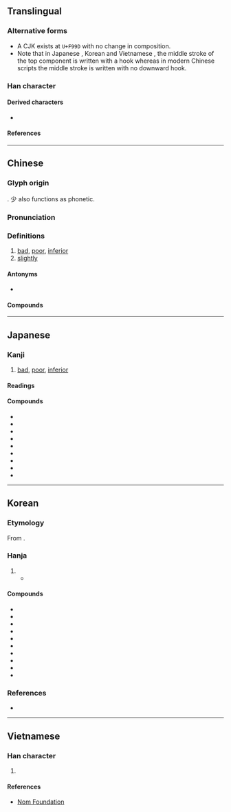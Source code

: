 {{character info}}
{{character info|0xf99d}}
==Translingual==

===Alternative forms===
* A CJK {{w|CJK Compatibility ideographs|compatibility ideograph}} exists at <code>U+F99D</code> with no change in composition.
* Note that in Japanese {{w|Kanji}}, Korean {{w|Hanja}} and Vietnamese {{w|History of writing in Vietnam|Nom}}, the middle stroke of the top component {{l|mul|小}} is written {{l|mul|亅}} with a hook whereas in modern Chinese scripts the middle stroke is written {{l|mul|丨}} with no downward hook.

===Han character===
{{Han char|rn=19|rad=力|as=04|sn=6|four=90427|canj=FHKS|ids=⿱少力}}

====Derived characters====
* {{l|mul|[[挘]], [[㭞]], [[𨦒]], [[𨾻]], [[𩷈]], [[𠢣]], [[𠣇]], [[𬏩]]}}

====References====
{{Han ref|kx=0146.170|dkj=02302|dj=0330.060|hdz=10367.050|uh=52A3}}
{{Han ref|uh=F99D}}

----

==Chinese==
{{zh-forms}}

===Glyph origin===
{{Han etym}}
{{Han compound|少|t1=little, less|力|t2=strength|ls=ic}}. 少 also functions as phonetic.

===Pronunciation===
{{zh-pron
|m=liè,lüè,2na=Beijing dialect,2nb=colloquial
|c=lyut3,lyut6
|mn=xm,zz,tw:loa̍t/qz:loat
|mc=y
|oc=y
|ma=Zh-liè.ogg
|cat=a,adv
}}

===Definitions===
{{zh-hanzi}}

# [[bad]], [[poor]], [[inferior]]
# [[slightly]]

====Antonyms====
* {{zh-l|優}}

====Compounds====
{{zh-der|劣缺搊搜|劣把頭|劣缺|卑劣手段|劣跡昭著|劣馬|乖劣|劣藥|劣貨|土豪劣紳|劣酒|劣紳|劣種|愚劣|劣根性|惡劣|劣化警報|了劣|劣等生|劣憋|優勝劣敗|劣怯|劣行|劣性|卑劣|低劣|劣把|劣相|下劣|劣弧|劣質|不劣方頭|劣蹶|劣角|劣比|劣勢|優劣|劣株|劣跡|劣等|劣筆|劣敗|劣品|劣匠|方頭不劣|拙劣|狠劣|憋劣|日趨惡劣|粗劣|粗衣劣食|薄劣|臞劣|羸劣|頑劣|陋劣|闇劣|窳劣|蕪劣|劣化}}

----

==Japanese==

===Kanji===
{{ja-kanji|grade=c|rs=力04}}

# [[bad]], [[poor]], [[inferior]]

====Readings====
{{ja-readings
|goon=れち
|kanon=れつ
|kun=おと-る
}}

====Compounds====
* {{ja-r|劣%悪|れつ%あく}}
* {{ja-r|劣%位|れつ%い}}
* {{ja-r|劣%後|れつ%ご}}
* {{ja-r|劣%等|れっ%とう}}
* {{ja-r|愚%劣|ぐ%れつ}}
* {{ja-r|下%劣|げ%れつ}}
* {{ja-r|拙%劣|せつ%れつ}}
* {{ja-r|卑%劣|ひ%れつ}}
* {{ja-r|優%劣|ゆう%れつ}}

----

==Korean==

===Etymology===
From {{der|ko|ltc|-}} {{ltc-l|劣}}. 

{{hanja-dongguk|ᄅᆑᇙ〮|lyuyelq}}

{{hanja-hunmong|렬|lyel|雜語}}

{{hanja-sinjeung|녈|nyel}}

===Hanja===
{{ko-hanja-search}}
{{ko-hanja|못하다|못할|렬||열}}

# {{hanja form of|[[렬]]/[[열]]|[[bad]]; [[poor]]; [[inferior]]}}
#* {{quote-book|ko|year=1929|author=[[w:Sin Chaeho|Sin Chaeho]], {{w2|ko|신채호|신채호(申采浩)|tr=-}}|title={{w2|ko|s:조선사 연구 초|조선사연구초(朝鮮史硏究草)|tr=Joseonsayeon-gucho}}|trans-title=Exploratory Studies in Korean History|text=[[이]][[는]] <ruby>[[彼等]]<rt>피등</rt></ruby> <ruby>[[諸]][[史]]<rt>제사</rt></ruby>[[의]] <ruby>[[價値]]<rt>가치</rt></ruby>[[가]] [[모두]] <ruby>[[w:ko:삼국사기|《三國史記》]]<rt>삼국사기</rt></ruby>[[보다]] '''<ruby>劣<rt>열</rt></ruby>'''[[하다|한]] <ruby>[[明證]]<rt>명증</rt></ruby>[[이]] [[아니다|아닌]][[가]]?|tr=Ineun jeopi jesaui gachiga modu Samguksagiboda '''yeol'''han myeongjeung-i anin-ga?|t=Wouldn't it be clear evidence that the worth of all of those [recorded] history is '''inferior''' to the one recorded on the [[w:Samguk sagi|Samguk sagi]]?}}

====Compounds====
{{der-top|Compounds}}
* {{ko-l|비열|卑劣}}
* {{ko-l|열등|劣等}}
* {{ko-l|열성|劣性}}
* {{ko-l|열세|劣勢}}
* {{ko-l|열악|劣惡}}
* {{ko-l|용렬|庸劣}}
* {{ko-l|우열|優劣}}
* {{ko-l|졸렬|拙劣}}
* {{ko-l|저열|低劣}}
* {{ko-l|열등감|劣等感}}
{{der-bottom}}

===References===
* {{R:hanjadoc|858}}

----

==Vietnamese==

===Han character===
{{vi-readings|rs=力04|reading=[[liệt]], [[lẹt]]}}

# {{rfdef|vi|sort=力04}}

====References====
* [http://nomfoundation.org/common/nom_details.php?codepoint=52A3 Nom Foundation]